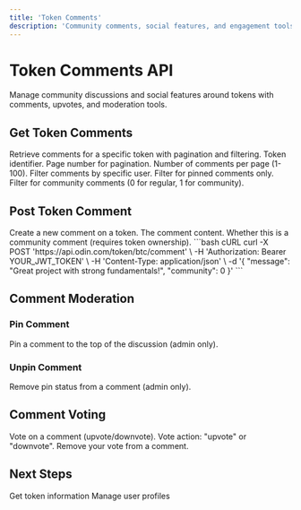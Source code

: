 ```yaml
---
title: 'Token Comments'
description: 'Community comments, social features, and engagement tools for tokens'
---
```


# Token Comments API

Manage community discussions and social features around tokens with comments, upvotes, and moderation tools.

## Get Token Comments

<ParamField path="GET /token/{id}/comments" type="endpoint">
Retrieve comments for a specific token with pagination and filtering.
</ParamField>

<ParamField path="id" type="string" required>
Token identifier.
</ParamField>

<ParamField query="page" type="number" default="1">
Page number for pagination.
</ParamField>

<ParamField query="limit" type="number" default="10">
Number of comments per page (1-100).
</ParamField>

<ParamField query="user" type="string">
Filter comments by specific user.
</ParamField>

<ParamField query="pinned" type="boolean">
Filter for pinned comments only.
</ParamField>

<ParamField query="community" type="integer" default="0">
Filter for community comments (0 for regular, 1 for community).
</ParamField>

## Post Token Comment

<ParamField path="POST /token/{id}/comment" type="endpoint">
Create a new comment on a token.
</ParamField>

<ParamField body="message" type="string" required>
The comment content.
</ParamField>

<ParamField body="community" type="integer" default="0">
Whether this is a community comment (requires token ownership).
</ParamField>

<RequestExample>
```bash cURL
curl -X POST 'https://api.odin.com/token/btc/comment' \
  -H 'Authorization: Bearer YOUR_JWT_TOKEN' \
  -H 'Content-Type: application/json' \
  -d '{
    "message": "Great project with strong fundamentals!",
    "community": 0
  }'
```
</RequestExample>

## Comment Moderation

### Pin Comment

<ParamField path="POST /token/{token}/comment/{comment}/pin" type="endpoint">
Pin a comment to the top of the discussion (admin only).
</ParamField>

### Unpin Comment

<ParamField path="POST /token/{token}/comment/{comment}/unpin" type="endpoint">
Remove pin status from a comment (admin only).
</ParamField>

## Comment Voting

<ParamField path="POST /token/{tokenId}/comment/{id}/{action}" type="endpoint">
Vote on a comment (upvote/downvote).
</ParamField>

<ParamField path="action" type="string" required>
Vote action: "upvote" or "downvote".
</ParamField>

<ParamField path="DELETE /token/{tokenId}/comment/{id}/upvote" type="endpoint">
Remove your vote from a comment.
</ParamField>

## Next Steps

<CardGroup cols={2}>
<Card title="Token Details" icon="info-circle" href="/api/tokens/details">
  Get token information
</Card>

<Card title="User Profiles" icon="user" href="/api/users/profiles">
  Manage user profiles
</Card>
</CardGroup> 